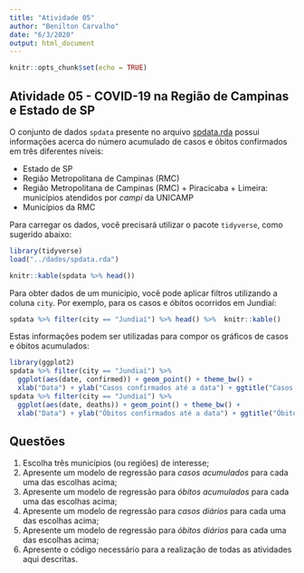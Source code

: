 ```yaml
---
title: "Atividade 05"
author: "Benilton Carvalho"
date: "6/3/2020"
output: html_document
---
```


```r
knitr::opts_chunk$set(echo = TRUE)
```

## Atividade 05 - COVID-19 na Região de Campinas e Estado de SP

O conjunto de dados `spdata` presente no arquivo [spdata.rda](http://me613-unicamp.github.io/dados/spdata.rda) possui informações acerca do número acumulado de casos e óbitos confirmados em três diferentes níveis:

  * Estado de SP
  * Região Metropolitana de Campinas (RMC)
  * Região Metropolitana de Campinas (RMC) + Piracicaba + Limeira: municípios atendidos por _campi_ da UNICAMP
  * Municípios da RMC
  
Para carregar os dados, você precisará utilizar o pacote `tidyverse`, como sugerido abaixo:

```r
library(tidyverse)
load("../dados/spdata.rda")
```

```r
knitr::kable(spdata %>% head())
```

Para obter dados de um município, você pode aplicar filtros utilizando a coluna `city`. Por exemplo, para os casos e óbitos ocorridos em Jundiaí:

```r
spdata %>% filter(city == "Jundiaí") %>% head() %>%  knitr::kable()
```

Estas informações podem ser utilizadas para compor os gráficos de casos e óbitos acumulados:

```r
library(ggplot2)
spdata %>% filter(city == "Jundiaí") %>% 
  ggplot(aes(date, confirmed)) + geom_point() + theme_bw() +
  xlab("Data") + ylab("Casos confirmados até a data") + ggtitle("Casos Confirmados")
spdata %>% filter(city == "Jundiaí") %>% 
  ggplot(aes(date, deaths)) + geom_point() + theme_bw() +
  xlab("Data") + ylab("Óbitos confirmados até a data") + ggtitle("Óbitos Confirmados")
```

## Questões

1. Escolha três municípios (ou regiões) de interesse;
2. Apresente um modelo de regressão para *casos acumulados* para cada uma das escolhas acima;
3. Apresente um modelo de regressão para *óbitos acumulados* para cada uma das escolhas acima;
4. Apresente um modelo de regressão para *casos diários* para cada uma das escolhas acima;
5. Apresente um modelo de regressão para *óbitos diários* para cada uma das escolhas acima;
6. Apresente o código necessário para a realização de todas as atividades aqui descritas.

